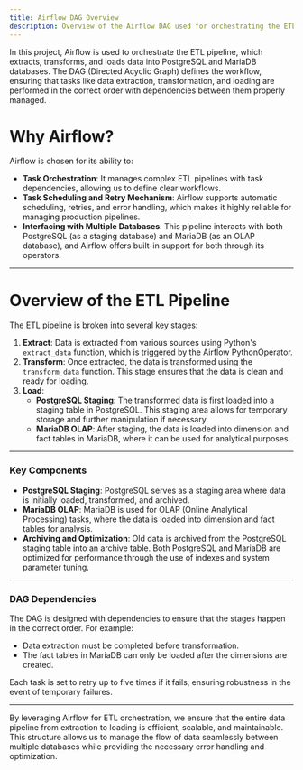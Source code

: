 ```yaml
---
title: Airflow DAG Overview
description: Overview of the Airflow DAG used for orchestrating the ETL pipeline with PostgreSQL and MariaDB as databases.
---
```


In this project, Airflow is used to orchestrate the ETL pipeline, which extracts, transforms, and loads data into PostgreSQL and MariaDB databases. The DAG (Directed Acyclic Graph) defines the workflow, ensuring that tasks like data extraction, transformation, and loading are performed in the correct order with dependencies between them properly managed.

# Why Airflow?

Airflow is chosen for its ability to:

- **Task Orchestration**: It manages complex ETL pipelines with task dependencies, allowing us to define clear workflows.
- **Task Scheduling and Retry Mechanism**: Airflow supports automatic scheduling, retries, and error handling, which makes it highly reliable for managing production pipelines.
- **Interfacing with Multiple Databases**: This pipeline interacts with both PostgreSQL (as a staging database) and MariaDB (as an OLAP database), and Airflow offers built-in support for both through its operators.

---

# Overview of the ETL Pipeline

The ETL pipeline is broken into several key stages:

1. **Extract**: Data is extracted from various sources using Python's `extract_data` function, which is triggered by the Airflow PythonOperator.
2. **Transform**: Once extracted, the data is transformed using the `transform_data` function. This stage ensures that the data is clean and ready for loading.
3. **Load**:
   - **PostgreSQL Staging**: The transformed data is first loaded into a staging table in PostgreSQL. This staging area allows for temporary storage and further manipulation if necessary.
   - **MariaDB OLAP**: After staging, the data is loaded into dimension and fact tables in MariaDB, where it can be used for analytical purposes.

---

### Key Components

- **PostgreSQL Staging**: PostgreSQL serves as a staging area where data is initially loaded, transformed, and archived.
- **MariaDB OLAP**: MariaDB is used for OLAP (Online Analytical Processing) tasks, where the data is loaded into dimension and fact tables for analysis.
- **Archiving and Optimization**: Old data is archived from the PostgreSQL staging table into an archive table. Both PostgreSQL and MariaDB are optimized for performance through the use of indexes and system parameter tuning.
  
---

### DAG Dependencies

The DAG is designed with dependencies to ensure that the stages happen in the correct order. For example:
- Data extraction must be completed before transformation.
- The fact tables in MariaDB can only be loaded after the dimensions are created.

Each task is set to retry up to five times if it fails, ensuring robustness in the event of temporary failures.

---

By leveraging Airflow for ETL orchestration, we ensure that the entire data pipeline from extraction to loading is efficient, scalable, and maintainable. This structure allows us to manage the flow of data seamlessly between multiple databases while providing the necessary error handling and optimization.
